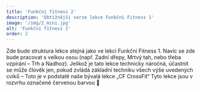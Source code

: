 ```yaml
---
title: 'Funkční fitness 2'
description: 'Obtížnější verze lekce Funkční Fitness 1'
image: '/img/2_mini.jpg'
alt: 'Funkční fitness 2'
order: 2
---
```


Zde bude struktura lekce stejná jako ve lekci Funkční Fitness 1. Navíc se zde bude pracovat s velkou osou (např. Zadní dřepy, Mrtvý tah, nebo třeba vzpírání – Trh a Nadhoz). Jelikož je tato lekce technicky náročná, účastnit se může člověk jen, pokud zvládá základní techniku všech výše uvedených cviků – Toto je v podstatě naše bývalá lekce „CF CrossFit“ Tyto lekce jsou v rozvrhu označené červenou barvou 🔴
